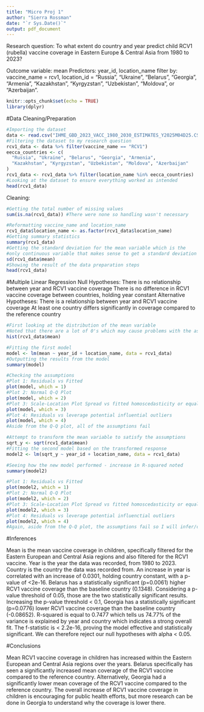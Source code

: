 ```yaml
---
title: "Micro Proj 1"
author: "Sierra Rossman"
date: "`r Sys.Date()`"
output: pdf_document
---
```

Research question: To what extent do country and year predict child RCV1 (rubella) vaccine coverage in Eastern Europe & Central Asia from 1980 to 2023?

Outcome variable: mean
Predictors: year_id, location_name
filter by: vaccine_name = rcv1, location_id = "Russia", "Ukraine", "Belarus", "Georgia", "Armenia", 
  "Kazakhstan", "Kyrgyzstan", "Uzbekistan", "Moldova", or "Azerbaijan".

```r
knitr::opts_chunk$set(echo = TRUE)
library(dplyr)
```

#Data Cleaning/Preparation
```r
#Importing the dataset
data <- read.csv("IHME_GBD_2023_VACC_1980_2030_ESTIMATES_Y2025M04D25.CSV")
#Filtering the dataset to my research question
rcv1_data <- data %>% filter(vaccine_name == "RCV1")
eecca_countries <- c(
  "Russia", "Ukraine", "Belarus", "Georgia", "Armenia", 
  "Kazakhstan", "Kyrgyzstan", "Uzbekistan", "Moldova", "Azerbaijan"
)
rcv1_data <- rcv1_data %>% filter(location_name %in% eecca_countries)
#Looking at the dataset to ensure everything worked as intended
head(rcv1_data)
```
Cleaning:
```r
#Getting the total number of missing values
sum(is.na(rcv1_data)) #There were none so handling wasn't necessary

#Reformatting vaccine_name and location_name
rcv1_data$location_name <- as.factor(rcv1_data$location_name)
#Getting summary statistics
summary(rcv1_data)
#Getting the standard deviation for the mean variable which is the 
#only continuous variable that makes sense to get a standard deviation stat for.
sd(rcv1_data$mean)
#Showing the result of the data preparation steps
head(rcv1_data)
```

#Multiple Linear Regression
Null Hypotheses:
There is no relationship between year and RCV1 vaccine coverage
There is no difference in RCV1 vaccine coverage between countries, holding year constant
Alternative Hypotheses:
There is a relationship between year and RCV1 vaccine coverage
At least one country differs significantly in coverage compared to the reference country
```r
#First looking at the distribution of the mean variable
#Noted that there are a lot of 0's which may cause problems with the assumptions
hist(rcv1_data$mean)
```

```r
#Fitting the first model
model <- lm(mean ~ year_id + location_name, data = rcv1_data)
#Outputting the results from the model
summary(model)
```

```r
#Checking the assumptions
#Plot 1: Residuals vs Fitted
plot(model, which = 1)
#Plot 2: Normal Q-Q Plot
plot(model, which = 2)
#Plot 3: Scale-Location Plot Spread vs fitted homoscedasticity or equal variance 
plot(model, which = 3)
#Plot 4: Residuals vs leverage potential influential outliers
plot(model, which = 4)
#Aside from the Q-Q plot, all of the assumptions fail
```

```r
#Attempt to transform the mean variable to satisfy the assumptions
sqrt_y <- sqrt(rcv1_data$mean)
#Fitting the second model based on the transformed response
model2 <- lm(sqrt_y ~ year_id + location_name, data = rcv1_data)
```

```r
#Seeing how the new model performed - increase in R-squared noted
summary(model2)
```

```r
#Plot 1: Residuals vs Fitted
plot(model2, which = 1)
#Plot 2: Normal Q-Q Plot
plot(model2, which = 2)
#Plot 3: Scale-Location Plot Spread vs fitted homoscedasticity or equal variance 
plot(model2, which = 3)
#Plot 4: Residuals vs leverage potential influenctial outliers
plot(model2, which = 4)
#Again, aside from the Q-Q plot, the assumptions fail so I will infer/conclude with caution.
```

#Inferences

Mean is the mean vaccine coverage in children, specifically filtered for the Eastern European and Central Asia regions and also filtered for the RCV1 vaccine. 
Year is the year the data was recorded, from 1980 to 2023.
Country is the country the data was recorded from.
An increase in year is correlated with an increase of 0.0301, holding country constant, with a p-value of <2e-16. 
Belarus has a statistically significant (p=0.0061) higher RCV1 vaccine coverage than the baseline country (0.1348). 
Considering a p-value threshold of 0.05, those are the two statistically significant results. 
Increasing the p-value threshold < 0.1, Georgia has a statistically significant (p=0.0776) lower RCV1 vaccine coverage than the baseline country (-0.08652).
R-squared is equal to 0.7477 which tells us 74.77% of the variance is explained by year and country which indicates a strong overall fit.
The f-statistic is < 2.2e-16, proving the model effective and statistically significant.
We can therefore reject our null hypotheses with alpha < 0.05.

#Conclusions

Mean RCV1 vaccine coverage in children has increased within the Eastern European and Central Asia regions over the years. Belarus specifically has seen a significantly increased mean coverage of the RCV1 vaccine compared to the reference country. Alternatively, Georgia had a significantly lower mean coverage of the RCV1 vaccine compared to the reference country. The overall increase of RCV1 vaccine coverage in children is encouraging for public health efforts, but more research can be done in Georgia to understand why the coverage is lower there.
